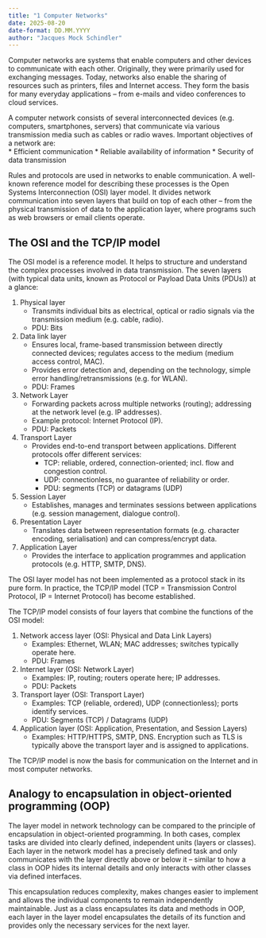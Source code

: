 ```yaml
---
title: "1 Computer Networks"
date: 2025-08-20
date-format: DD.MM.YYYY
author: "Jacques Mock Schindler"
---
```



Computer networks are systems that enable computers and other devices to
communicate with each other. Originally, they were primarily used for
exchanging messages. Today, networks also enable the sharing of
resources such as printers, files and Internet access. They form the
basis for many everyday applications – from e-mails and video
conferences to cloud services. 

A computer network consists of several interconnected devices (e.g.
computers, smartphones, servers) that communicate via various
transmission media such as cables or radio waves. Important objectives
of a network are:  
* Efficient communication
* Reliable availability of information
* Security of data transmission

Rules and protocols are used in networks to enable communication. A
well-known reference model for describing these processes is the Open
Systems Interconnection (OSI)
layer model. It divides network communication into seven layers that
build on top of each other – from the physical transmission of data to the
application layer, where programs such as web browsers or email clients
operate. 

## The OSI and the TCP/IP model

The OSI model is a reference model.
It helps to structure and understand the complex processes involved in
data transmission. The seven layers (with typical data units, known as
Protocol or Payload Data Units (PDUs)) at a glance: 

1) Physical layer
   - Transmits individual bits as electrical, optical or radio signals via
     the transmission medium (e.g. cable, radio). 
   - PDU: Bits

2) Data link layer
   - Ensures local, frame-based transmission between directly connected
     devices; regulates access to the medium (medium access control, MAC). 
   - Provides error detection and, depending on the technology,
     simple error handling/retransmissions (e.g. for WLAN). 
   - PDU: Frames

3) Network Layer
   - Forwarding packets across multiple networks (routing); addressing at
     the network level (e.g. IP addresses). 
   - Example protocol: Internet Protocol (IP).
   - PDU: Packets

4) Transport Layer
   - Provides end-to-end transport between applications. Different
     protocols offer different services: 
     - TCP: reliable, ordered, connection-oriented; incl. flow and congestion control.
     - UDP: connectionless, no guarantee of reliability or order.
     - PDU: segments (TCP) or datagrams (UDP)

5) Session Layer
   - Establishes, manages and terminates sessions between applications
     (e.g. session management, dialogue control). 

6) Presentation Layer
   - Translates data between representation formats (e.g. character
     encoding, serialisation) and can compress/encrypt data. 

7) Application Layer
   - Provides the interface to application programmes and application
     protocols (e.g. HTTP, SMTP, DNS). 

The OSI layer model has not been implemented as a protocol stack in its
pure form. In practice, the TCP/IP model (TCP = Transmission Control
Protocol, IP = Internet Protocol) has become established. 

The TCP/IP model consists of four layers that combine the functions of
the OSI model: 

1) Network access layer (OSI: Physical and Data Link Layers)
   - Examples: Ethernet, WLAN; MAC addresses; switches typically operate
     here. 
   - PDU: Frames

2) Internet layer (OSI: Network Layer)
   - Examples: IP, routing; routers operate here; IP addresses.
   - PDU: Packets

3) Transport layer (OSI: Transport Layer)
   - Examples: TCP (reliable, ordered), UDP (connectionless); ports identify services.
   - PDU: Segments (TCP) / Datagrams (UDP)

4) Application layer (OSI: Application, Presentation, and Session Layers)
   - Examples: HTTP/HTTPS, SMTP, DNS. Encryption such as TLS is
     typically above the transport layer and is assigned to
     applications. 

The TCP/IP model is now the basis for communication on the Internet and
in most computer networks. 

## Analogy to encapsulation in object-oriented programming (OOP)

The layer model in network technology can be compared to the principle
of encapsulation in object-oriented programming. In both cases, complex
tasks are divided into clearly defined, independent units (layers or
classes). Each layer in the network model has a precisely defined task
and only communicates with the layer directly above or below it –
similar to how a class in OOP hides its internal details and only
interacts with other classes via defined interfaces. 

This encapsulation reduces complexity, makes changes easier to implement
and allows the individual components to remain independently
maintainable. Just as a class encapsulates its data and methods in OOP,
each layer in the layer model encapsulates the details of its function
and provides only the necessary services for the next layer. 

